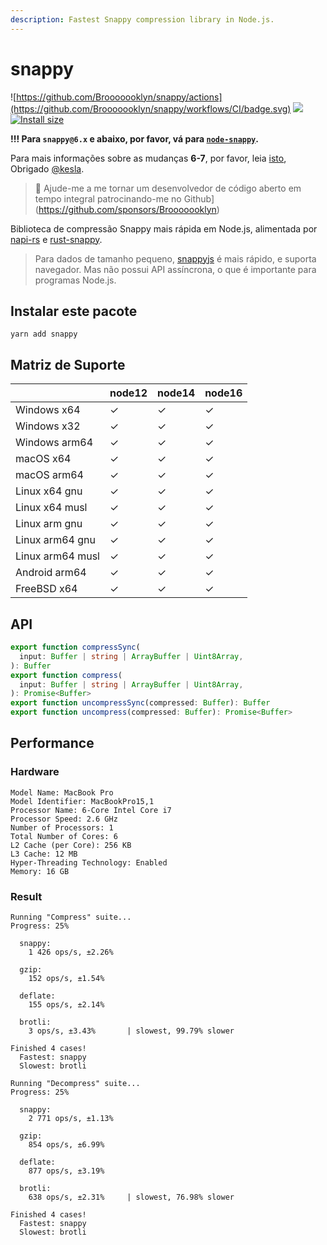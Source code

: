 ```yaml
---
description: Fastest Snappy compression library in Node.js.
---
```


# snappy

![https://github.com/Brooooooklyn/snappy/actions](https://github.com/Brooooooklyn/snappy/workflows/CI/badge.svg)
![](https://img.shields.io/npm/dm/snappy.svg?sanitize=true)
[![Install size](https://packagephobia.com/badge?p=snappy)](https://packagephobia.com/result?p=snappy)

**!!! Para `snappy@6.x` e abaixo, por favor, vá para [`node-snappy`](https://github.com/kesla/node-snappy).**

Para mais informações sobre as mudanças **6-7**, por favor, leia [isto](https://github.com/Brooooooklyn/snappy/issues/16), Obrigado [@kesla](https://github.com/kesla).

> 🚀 Ajude-me a me tornar um desenvolvedor de código aberto em tempo integral patrocinando-me no Github](https://github.com/sponsors/Brooooooklyn)

Biblioteca de compressão Snappy mais rápida em Node.js, alimentada por [napi-rs](https://napi.rs) e [rust-snappy](https://github.com/BurntSushi/rust-snappy).

> Para dados de tamanho pequeno, [snappyjs](https://github.com/zhipeng-jia/snappyjs) é mais rápido, e suporta navegador. Mas não possui API assíncrona, o que é importante para programas Node.js.

## Instalar este pacote

```
yarn add snappy
```

## Matriz de Suporte

|                  | node12 | node14 | node16 |
| ---------------- | ------ | ------ | ------ |
| Windows x64      | ✓      | ✓      | ✓      |
| Windows x32      | ✓      | ✓      | ✓      |
| Windows arm64    | ✓      | ✓      | ✓      |
| macOS x64        | ✓      | ✓      | ✓      |
| macOS arm64      | ✓      | ✓      | ✓      |
| Linux x64 gnu    | ✓      | ✓      | ✓      |
| Linux x64 musl   | ✓      | ✓      | ✓      |
| Linux arm gnu    | ✓      | ✓      | ✓      |
| Linux arm64 gnu  | ✓      | ✓      | ✓      |
| Linux arm64 musl | ✓      | ✓      | ✓      |
| Android arm64    | ✓      | ✓      | ✓      |
| FreeBSD x64      | ✓      | ✓      | ✓      |

## API

```ts
export function compressSync(
  input: Buffer | string | ArrayBuffer | Uint8Array,
): Buffer
export function compress(
  input: Buffer | string | ArrayBuffer | Uint8Array,
): Promise<Buffer>
export function uncompressSync(compressed: Buffer): Buffer
export function uncompress(compressed: Buffer): Promise<Buffer>
```

## Performance

### Hardware

```text
Model Name: MacBook Pro
Model Identifier: MacBookPro15,1
Processor Name: 6-Core Intel Core i7
Processor Speed: 2.6 GHz
Number of Processors: 1
Total Number of Cores: 6
L2 Cache (per Core): 256 KB
L3 Cache: 12 MB
Hyper-Threading Technology: Enabled
Memory: 16 GB
```

### Result

```text highlight={5,24}
Running "Compress" suite...
Progress: 25%

  snappy:
    1 426 ops/s, ±2.26%

  gzip:
    152 ops/s, ±1.54%

  deflate:
    155 ops/s, ±2.14%

  brotli:
    3 ops/s, ±3.43%       | slowest, 99.79% slower

Finished 4 cases!
  Fastest: snappy
  Slowest: brotli

Running "Decompress" suite...
Progress: 25%

  snappy:
    2 771 ops/s, ±1.13%

  gzip:
    854 ops/s, ±6.99%

  deflate:
    877 ops/s, ±3.19%

  brotli:
    638 ops/s, ±2.31%     | slowest, 76.98% slower

Finished 4 cases!
  Fastest: snappy
  Slowest: brotli
```
